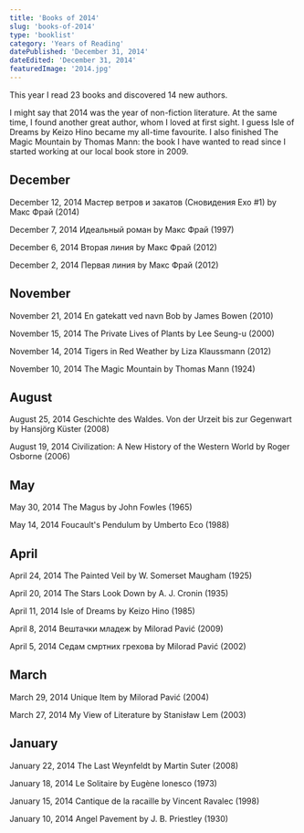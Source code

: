 ```yaml
---
title: 'Books of 2014'
slug: 'books-of-2014'
type: 'booklist'
category: 'Years of Reading'
datePublished: 'December 31, 2014'
dateEdited: 'December 31, 2014'
featuredImage: '2014.jpg'
---
```


This year I read 23 books and discovered 14 new authors.

I might say that 2014 was the year of non-fiction literature. At the same time,
I found another great author, whom I loved at first sight. I guess Isle of
Dreams by Keizo Hino became my all-time favourite. I also finished The Magic
Mountain by Thomas Mann: the book I have wanted to read since I started working
at our local book store in 2009.

## December

December 12, 2014 Мастер ветров и закатов (Сновидения Ехо #1) by Макс Фрай
(2014)

December 7, 2014 Идеальный роман by Макс Фрай (1997)

December 6, 2014 Вторая линия by Макс Фрай (2012)

December 2, 2014 Первая линия by Макс Фрай (2012)

## November

November 21, 2014 En gatekatt ved navn Bob by James Bowen (2010)

November 15, 2014 The Private Lives of Plants by Lee Seung-u (2000)

November 14, 2014 Tigers in Red Weather by Liza Klaussmann (2012)

November 10, 2014 The Magic Mountain by Thomas Mann (1924)

## August

August 25, 2014 Geschichte des Waldes. Von der Urzeit bis zur Gegenwart by
Hansjörg Küster (2008)

August 19, 2014 Civilization: A New History of the Western World by Roger
Osborne (2006)

## May

May 30, 2014 The Magus by John Fowles (1965)

May 14, 2014 Foucault's Pendulum by Umberto Eco (1988)

## April

April 24, 2014 The Painted Veil by W. Somerset Maugham (1925)

April 20, 2014 The Stars Look Down by A. J. Cronin (1935)

April 11, 2014 Isle of Dreams by Keizo Hino (1985)

April 8, 2014 Вештачки младеж by Milorad Pavić (2009)

April 5, 2014 Седам смртних грехова by Milorad Pavić (2002)

## March

March 29, 2014 Unique Item by Milorad Pavić (2004)

March 27, 2014 My View of Literature by Stanisław Lem (2003)

## January

January 22, 2014 The Last Weynfeldt by Martin Suter (2008)

January 18, 2014 Le Solitaire by Eugène Ionesco (1973)

January 15, 2014 Cantique de la racaille by Vincent Ravalec (1998)

January 10, 2014 Angel Pavement by J. B. Priestley (1930)
